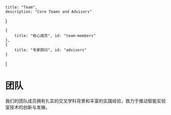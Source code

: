 

    title: "Team",
    description: "Core Teams and Advisors"
}

    {
        title: "核心成员", id: "team-members"
    },
    {
        title: "专家顾问", id: "advisors"
    }
]

# 团队

我们的团队成员拥有扎实的交叉学科背景和丰富的实践经验，致力于推动智能实验室技术的创新与发展。

<TeamMemberCards />

<AdvisorCards />

